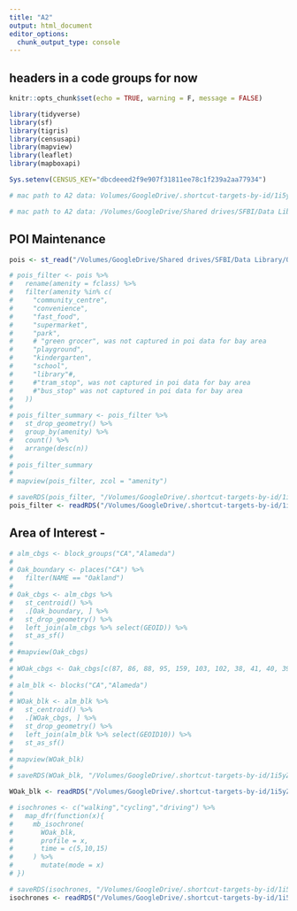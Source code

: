 ```yaml
---
title: "A2"
output: html_document
editor_options: 
  chunk_output_type: console
---
```

## headers in a code groups for now


```r
knitr::opts_chunk$set(echo = TRUE, warning = F, message = FALSE)
```



```r
library(tidyverse)
library(sf)
library(tigris)
library(censusapi)
library(mapview)
library(leaflet)
library(mapboxapi)

Sys.setenv(CENSUS_KEY="dbcdeeed2f9e907f31811ee78c1f239a2aa77934")

# mac path to A2 data: Volumes/GoogleDrive/.shortcut-targets-by-id/1i5yZPOBgJfC_blys_kNUJn1-FfLWoyiO/Assignments/2A/data/ "file"

# mac path to A2 data: /Volumes/GoogleDrive/Shared drives/SFBI/Data Library/OSM/ "file"
```

## POI Maintenance
```r
pois <- st_read("/Volumes/GoogleDrive/Shared drives/SFBI/Data Library/OSM/gis_osm_pois_a_free_1.shp") # will need to change for windows
```

```r
# pois_filter <- pois %>% 
#   rename(amenity = fclass) %>% 
#   filter(amenity %in% c(
#     "community_centre",
#     "convenience",
#     "fast_food",
#     "supermarket",
#     "park", 
#     # "green grocer", was not captured in poi data for bay area
#     "playground",
#     "kindergarten",
#     "school",
#     "library"#,
#     #"tram_stop", was not captured in poi data for bay area
#     #"bus_stop" was not captured in poi data for bay area
#   ))
# 
# pois_filter_summary <- pois_filter %>% 
#   st_drop_geometry() %>% 
#   group_by(amenity) %>% 
#   count() %>% 
#   arrange(desc(n))
# 
# pois_filter_summary
# 
# mapview(pois_filter, zcol = "amenity")

```

```r
# saveRDS(pois_filter, "/Volumes/GoogleDrive/.shortcut-targets-by-id/1i5yZPOBgJfC_blys_kNUJn1-FfLWoyiO/Assignments/2A/data/pois_filter.rds")
pois_filter <- readRDS("/Volumes/GoogleDrive/.shortcut-targets-by-id/1i5yZPOBgJfC_blys_kNUJn1-FfLWoyiO/Assignments/2A/data/pois_filter.rds")
```


## Area of Interest - 
```r

# alm_cbgs <- block_groups("CA","Alameda")
# 
# Oak_boundary <- places("CA") %>% 
#   filter(NAME == "Oakland")
# 
# Oak_cbgs <- alm_cbgs %>% 
#   st_centroid() %>% 
#   .[Oak_boundary, ] %>% 
#   st_drop_geometry() %>% 
#   left_join(alm_cbgs %>% select(GEOID)) %>% 
#   st_as_sf()
# 
# #mapview(Oak_cbgs)
# 
# WOak_cbgs <- Oak_cbgs[c(87, 86, 88, 95, 159, 103, 102, 38, 41, 40, 39, 34, 169, 106, 105, 104, 101, 288, 290, 289, 37, 36, 35),] # pulled from map of block groups
# 
# alm_blk <- blocks("CA","Alameda")
# 
# WOak_blk <- alm_blk %>% 
#   st_centroid() %>% 
#   .[WOak_cbgs, ] %>% 
#   st_drop_geometry() %>% 
#   left_join(alm_blk %>% select(GEOID10)) %>% 
#   st_as_sf()
# 
# mapview(WOak_blk)
# 
# saveRDS(WOak_blk, "/Volumes/GoogleDrive/.shortcut-targets-by-id/1i5yZPOBgJfC_blys_kNUJn1-FfLWoyiO/Assignments/2A/data/WestOaklandBlocks.rds")

WOak_blk <- readRDS("/Volumes/GoogleDrive/.shortcut-targets-by-id/1i5yZPOBgJfC_blys_kNUJn1-FfLWoyiO/Assignments/2A/data/WestOaklandBlocks.rds")

```


```r
# isochrones <- c("walking","cycling","driving") %>%
#   map_dfr(function(x){
#     mb_isochrone(
#       WOak_blk,
#       profile = x,
#       time = c(5,10,15)
#     ) %>%
#       mutate(mode = x)
# })
```
```r
# saveRDS(isochrones, "/Volumes/GoogleDrive/.shortcut-targets-by-id/1i5yZPOBgJfC_blys_kNUJn1-FfLWoyiO/Assignments/2A/data/WOak_isochrones.rds")
isochrones <- readRDS("/Volumes/GoogleDrive/.shortcut-targets-by-id/1i5yZPOBgJfC_blys_kNUJn1-FfLWoyiO/Assignments/2A/data/WOak_isochrones.rds")
```




















